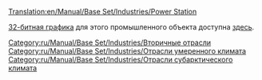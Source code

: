 [[Translation:en/Manual/Base Set/Industries/Power Station]]

{{ru/Manual/Base Set/Industries/Промышленность| имя=Электростанция
| Изображение=en/Manual/Base Set/Industries/Powerstation.png
| Климат=[[ru/Manual/Климат|Умеренный]], [[ru/Manual/Климат|Субарктический]]
| Принимает=[[ru/Manual/Base Set/Cargos/Уголь|Уголь]]
| Производит=Ничего
| Примечания=Недоступна в [[ru/Manual/Климат|субтропическом климате]]
}}

[[ru/Archive/Old 32bpp/Разработка 32 битной графики#user-info|32-битная графика]] для этого промышленного объекта доступна [[en/Archive/Old 32bpp/List of downloadable 32 bpp tars|здесь]].

[[Category:ru/Manual/Base Set/Industries/Вторичные отрасли]]
[[Category:ru/Manual/Base Set/Industries/Отрасли умеренного климата]]
[[Category:ru/Manual/Base Set/Industries/Отрасли субарктического климата]]